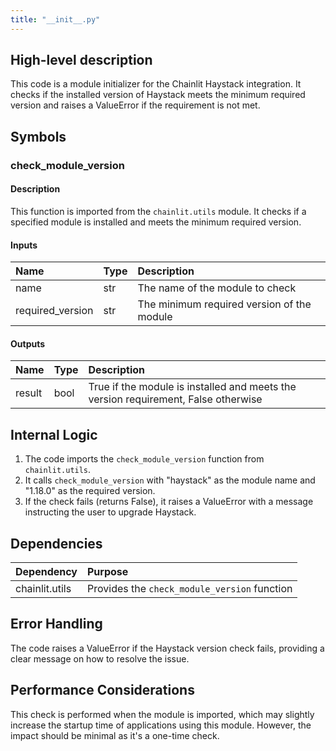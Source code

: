 ```yaml
---
title: "__init__.py"
---
```


## High-level description
This code is a module initializer for the Chainlit Haystack integration. It checks if the installed version of Haystack meets the minimum required version and raises a ValueError if the requirement is not met.

## Symbols

### check_module_version
#### Description
This function is imported from the `chainlit.utils` module. It checks if a specified module is installed and meets the minimum required version.

#### Inputs
| Name | Type | Description |
|:-----|:-----|:------------|
| name | str | The name of the module to check |
| required_version | str | The minimum required version of the module |

#### Outputs
| Name | Type | Description |
|:-----|:-----|:------------|
| result | bool | True if the module is installed and meets the version requirement, False otherwise |

## Internal Logic
1. The code imports the `check_module_version` function from `chainlit.utils`.
2. It calls `check_module_version` with "haystack" as the module name and "1.18.0" as the required version.
3. If the check fails (returns False), it raises a ValueError with a message instructing the user to upgrade Haystack.

## Dependencies
| Dependency | Purpose |
|:-----------|:--------|
| chainlit.utils | Provides the `check_module_version` function |

## Error Handling
The code raises a ValueError if the Haystack version check fails, providing a clear message on how to resolve the issue.

## Performance Considerations
This check is performed when the module is imported, which may slightly increase the startup time of applications using this module. However, the impact should be minimal as it's a one-time check.